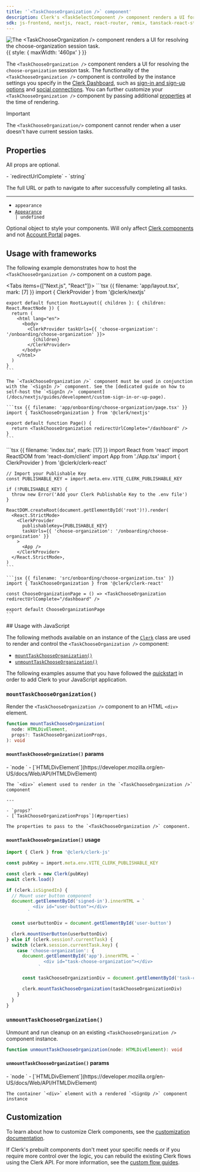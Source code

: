 ```yaml
---
title: '`<TaskChooseOrganization />` component'
description: Clerk's <TaskSelectComponent /> component renders a UI for resolving the `choose-organization` task.
sdk: js-frontend, nextjs, react, react-router, remix, tanstack-react-start
---
```


![The \<TaskChooseOrganization /> component renders a UI for resolving the choose-organization session task.](/docs/images/ui-components/task-choose-organization.png){{ style: { maxWidth: '460px' } }}

The `<TaskChooseOrganization />` component renders a UI for resolving the `choose-organization` session task. The functionality of the `<TaskChooseOrganization />` component is controlled by the instance settings you specify in the [Clerk Dashboard](https://dashboard.clerk.com), such as [sign-in and sign-up options](/docs/guides/configure/auth-strategies/sign-up-sign-in-options) and [social connections](/docs/guides/configure/auth-strategies/social-connections/overview). You can further customize your `<TaskChooseOrganization />` component by passing additional [properties](#properties) at the time of rendering.

> [!IMPORTANT]
> The `<TaskChooseOrganization/>` component cannot render when a user doesn't have current session tasks.

## Properties

All props are optional.

<Properties>
  - `redirectUrlComplete`
  - `string`

  The full URL or path to navigate to after successfully completing all tasks.

  ---

  - `appearance`
  - <code>[Appearance](/docs/guides/customizing-clerk/appearance-prop/overview) | undefined</code>

  Optional object to style your components. Will only affect [Clerk components](/docs/reference/components/overview) and not [Account Portal](/docs/guides/customizing-clerk/account-portal) pages.
</Properties>

## Usage with frameworks

The following example demonstrates how to host the `<TaskChooseOrganization />` component on a custom page.

<Tabs items={["Next.js", "React"]}>
  <Tab>
    ```tsx {{ filename: 'app/layout.tsx', mark: [7] }}
    import { ClerkProvider } from '@clerk/nextjs'

    export default function RootLayout({ children }: { children: React.ReactNode }) {
      return (
        <html lang="en">
          <body>
            <ClerkProvider taskUrls={{ 'choose-organization': '/onboarding/choose-organization' }}>
              {children}
            </ClerkProvider>
          </body>
        </html>
      )
    }
    ```

    The `<TaskChooseOrganization />` component must be used in conjunction with the `<SignIn />` component. See the [dedicated guide on how to self-host the `<SignIn />` component](/docs/nextjs/guides/development/custom-sign-in-or-up-page).

    ```tsx {{ filename: 'app/onboarding/choose-organization/page.tsx' }}
    import { TaskChooseOrganization } from '@clerk/nextjs'

    export default function Page() {
      return <TaskChooseOrganization redirectUrlComplete="/dashboard" />
    }
    ```
  </Tab>

  <Tab>
    ```tsx {{ filename: 'index.tsx', mark: [17] }}
    import React from 'react'
    import ReactDOM from 'react-dom/client'
    import App from './App.tsx'
    import { ClerkProvider } from '@clerk/clerk-react'

    // Import your Publishable Key
    const PUBLISHABLE_KEY = import.meta.env.VITE_CLERK_PUBLISHABLE_KEY

    if (!PUBLISHABLE_KEY) {
      throw new Error('Add your Clerk Publishable Key to the .env file')
    }

    ReactDOM.createRoot(document.getElementById('root')!).render(
      <React.StrictMode>
        <ClerkProvider
          publishableKey={PUBLISHABLE_KEY}
          taskUrls={{ 'choose-organization': '/onboarding/choose-organization' }}
        >
          <App />
        </ClerkProvider>
      </React.StrictMode>,
    )
    ```

    ```jsx {{ filename: 'src/onboarding/choose-organization.tsx' }}
    import { TaskChooseOrganization } from '@clerk/clerk-react'

    const ChooseOrganizationPage = () => <TaskChooseOrganization redirectUrlComplete="/dashboard" />

    export default ChooseOrganizationPage
    ```
  </Tab>
</Tabs>

<If sdk="js-frontend">
  ## Usage with JavaScript

  The following methods available on an instance of the [`Clerk`](/docs/reference/javascript/clerk) class are used to render and control the `<TaskChooseOrganization />` component:

  - [`mountTaskChooseOrganization()`](#mount-task-choose-organization)
  - [`unmountTaskChooseOrganization()`](#unmount-task-choose-organization)

  The following examples assume that you have followed the [quickstart](/docs/js-frontend/getting-started/quickstart) in order to add Clerk to your JavaScript application.

  ### `mountTaskChooseOrganization()`

  Render the `<TaskChooseOrganization />` component to an HTML `<div>` element.

  ```typescript
  function mountTaskChooseOrganization(
    node: HTMLDivElement,
    props?: TaskChooseOrganizationProps,
  ): void
  ```

  #### `mountTaskChooseOrganization()` params

  <Properties>
    - `node `
    - [`HTMLDivElement`](https://developer.mozilla.org/en-US/docs/Web/API/HTMLDivElement)

    The `<div>` element used to render in the `<TaskChooseOrganization />` component

    ---

    - `props?`
    - [`TaskChooseOrganizationProps`](#properties)

    The properties to pass to the `<TaskChooseOrganization />` component.
  </Properties>

  #### `mountTaskChooseOrganization()` usage

  ```typescript {{ filename: 'main.ts', mark: [26] }}
  import { Clerk } from '@clerk/clerk-js'

  const pubKey = import.meta.env.VITE_CLERK_PUBLISHABLE_KEY

  const clerk = new Clerk(pubKey)
  await clerk.load()

  if (clerk.isSignedIn) {
    // Mount user button component
    document.getElementById('signed-in').innerHTML = `
            <div id="user-button"></div>
          `

    const userbuttonDiv = document.getElementById('user-button')

    clerk.mountUserButton(userbuttonDiv)
  } else if (clerk.session?.currentTask) {
    switch (clerk.session.currentTask.key) {
      case 'choose-organization': {
        document.getElementById('app').innerHTML = `
                <div id="task-choose-organization"></div>
              `

        const taskChooseOrganizationDiv = document.getElementById('task-choose-organization')

        clerk.mountTaskChooseOrganization(taskChooseOrganizationDiv)
      }
    }
  }
  ```

  ### `unmountTaskChooseOrganization()`

  Unmount and run cleanup on an existing `<TaskChooseOrganization />` component instance.

  ```typescript
  function unmountTaskChooseOrganization(node: HTMLDivElement): void
  ```

  #### `unmountTaskChooseOrganization()` params

  <Properties>
    - `node `
    - [`HTMLDivElement`](https://developer.mozilla.org/en-US/docs/Web/API/HTMLDivElement)

    The container `<div>` element with a rendered `<SignUp />` component instance
  </Properties>
</If>

## Customization

To learn about how to customize Clerk components, see the [customization documentation](/docs/guides/customizing-clerk/appearance-prop/overview).

If Clerk's prebuilt components don't meet your specific needs or if you require more control over the logic, you can rebuild the existing Clerk flows using the Clerk API. For more information, see the [custom flow guides](/docs/guides/development/custom-flows/overview).

